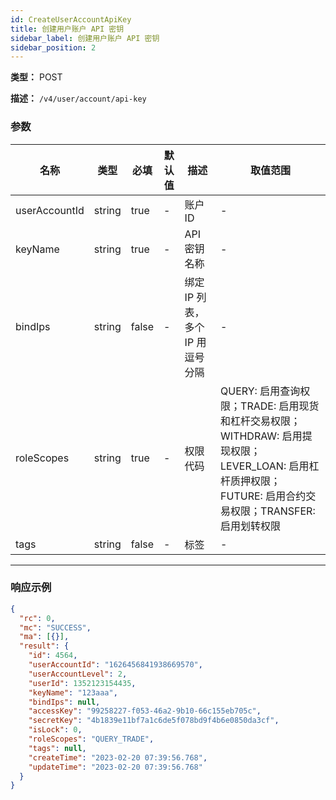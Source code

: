 ```yaml
---
id: CreateUserAccountApiKey
title: 创建用户账户 API 密钥
sidebar_label: 创建用户账户 API 密钥
sidebar_position: 2
---
```


**类型：** POST

**描述：** `/v4/user/account/api-key`

### 参数

| 名称 | 类型 | 必填 | 默认值 | 描述 | 取值范围 |
| --- | --- | --- | --- | --- | --- |
| userAccountId | string | true | - | 账户 ID | - |
| keyName | string | true | - | API 密钥名称 | - |
| bindIps | string | false | - | 绑定 IP 列表，多个 IP 用逗号分隔 | - |
| roleScopes | string | true | - | 权限代码 | QUERY: 启用查询权限；TRADE: 启用现货和杠杆交易权限；WITHDRAW: 启用提现权限；LEVER_LOAN: 启用杠杆质押权限；FUTURE: 启用合约交易权限；TRANSFER: 启用划转权限 |
| tags | string | false | - | 标签 | - |

---

### 响应示例

```json title="Response"
{
  "rc": 0,
  "mc": "SUCCESS",
  "ma": [{}],
  "result": {
    "id": 4564,
    "userAccountId": "1626456841938669570",
    "userAccountLevel": 2,
    "userId": 1352123154435,
    "keyName": "123aaa",
    "bindIps": null,
    "accessKey": "99258227-f053-46a2-9b10-66c155eb705c",
    "secretKey": "4b1839e11bf7a1c6de5f078bd9f4b6e0850da3cf",
    "isLock": 0,
    "roleScopes": "QUERY_TRADE",
    "tags": null,
    "createTime": "2023-02-20 07:39:56.768",
    "updateTime": "2023-02-20 07:39:56.768"
  }
}
```